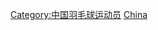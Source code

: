 {{Catnav|頁面分類|人物|職業|各职业中国人|中国运动员|中国羽毛球运动员}}
{{Catnav|頁面分類|人物|各國人物|各国运动员|中国运动员|中国羽毛球运动员}}
{{Catnav|頁面分類|人物|各職業人物|运动员|羽毛球運動員|中国羽毛球运动员}}
{{Catnav|頁面分類|...|球類運動|羽毛球|羽毛球運動員|中国羽毛球运动员}}

[[Category:中国羽毛球运动员|Category:中国羽毛球运动员]]
[[Category:退役羽毛球運動員|China]]